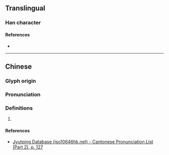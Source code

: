 {{character info}}
==Translingual==

===Han character===
{{Han char|rn=75|rad=木|as=06|sn=10|four=41961|canj=DPA,XDPA|ids=⿰[[木]][[旨]]}}

====References====
* {{Han ref|kx=0524.090|dkj=14747|dj=0912.100|hdz=21203.030|uh=683A|ud=26682|bh=D1F2|bd=53746}}

----

==Chinese==
{{zh-forms}}

===Glyph origin===
{{Han etym}}

===Pronunciation===
{{zh-pron
|m=yì,zhī,zhǐ
|c=ngai6,ai6
|mc=y
|oc=y
|cat=n
}}

===Definitions===
{{zh-hanzi}}

# {{zh-used|枍栺}}

====References====
* [http://www.iso10646hk.net/jp/document/download.jsp Jyutping Database (iso10646hk.net) - Cantonese Pronunciation List (Part 2), p. 127]